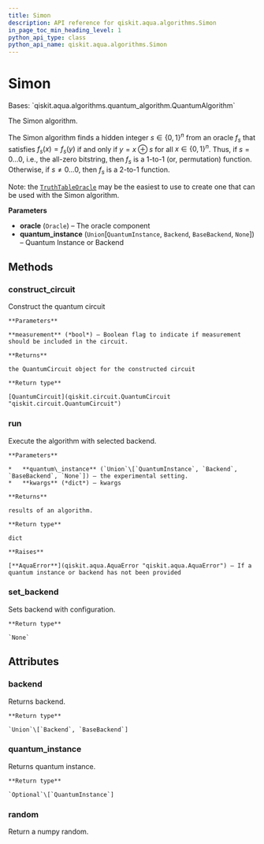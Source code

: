 ```yaml
---
title: Simon
description: API reference for qiskit.aqua.algorithms.Simon
in_page_toc_min_heading_level: 1
python_api_type: class
python_api_name: qiskit.aqua.algorithms.Simon
---
```


# Simon

<Class id="qiskit.aqua.algorithms.Simon" isDedicatedPage={true} github="https://github.com/qiskit-community/qiskit-aqua/tree/stable/0.9/qiskit/aqua/algorithms/education/simon.py" signature="Simon(oracle, quantum_instance=None)">
  Bases: `qiskit.aqua.algorithms.quantum_algorithm.QuantumAlgorithm`

  The Simon algorithm.

  The Simon algorithm finds a hidden integer $s \in \{0,1\}^n$ from an oracle $f_s$ that satisfies $f_s(x) = f_s(y)$ if and only if $y=x \oplus s$ for all $x \in \{0,1\}^n$. Thus, if $s = 0\ldots 0$, i.e., the all-zero bitstring, then $f_s$ is a 1-to-1 (or, permutation) function. Otherwise, if $s \neq 0\ldots 0$, then $f_s$ is a 2-to-1 function.

  Note: the [`TruthTableOracle`](qiskit.aqua.components.oracles.TruthTableOracle "qiskit.aqua.components.oracles.TruthTableOracle") may be the easiest to use to create one that can be used with the Simon algorithm.

  **Parameters**

  *   **oracle** (`Oracle`) – The oracle component
  *   **quantum\_instance** (`Union`\[`QuantumInstance`, `Backend`, `BaseBackend`, `None`]) – Quantum Instance or Backend

  ## Methods

  ### construct\_circuit

  <Function id="qiskit.aqua.algorithms.Simon.construct_circuit" signature="Simon.construct_circuit(measurement=False)">
    Construct the quantum circuit

    **Parameters**

    **measurement** (*bool*) – Boolean flag to indicate if measurement should be included in the circuit.

    **Returns**

    the QuantumCircuit object for the constructed circuit

    **Return type**

    [QuantumCircuit](qiskit.circuit.QuantumCircuit "qiskit.circuit.QuantumCircuit")
  </Function>

  ### run

  <Function id="qiskit.aqua.algorithms.Simon.run" signature="Simon.run(quantum_instance=None, **kwargs)">
    Execute the algorithm with selected backend.

    **Parameters**

    *   **quantum\_instance** (`Union`\[`QuantumInstance`, `Backend`, `BaseBackend`, `None`]) – the experimental setting.
    *   **kwargs** (*dict*) – kwargs

    **Returns**

    results of an algorithm.

    **Return type**

    dict

    **Raises**

    [**AquaError**](qiskit.aqua.AquaError "qiskit.aqua.AquaError") – If a quantum instance or backend has not been provided
  </Function>

  ### set\_backend

  <Function id="qiskit.aqua.algorithms.Simon.set_backend" signature="Simon.set_backend(backend, **kwargs)">
    Sets backend with configuration.

    **Return type**

    `None`
  </Function>

  ## Attributes

  ### backend

  <Attribute id="qiskit.aqua.algorithms.Simon.backend">
    Returns backend.

    **Return type**

    `Union`\[`Backend`, `BaseBackend`]
  </Attribute>

  ### quantum\_instance

  <Attribute id="qiskit.aqua.algorithms.Simon.quantum_instance">
    Returns quantum instance.

    **Return type**

    `Optional`\[`QuantumInstance`]
  </Attribute>

  ### random

  <Attribute id="qiskit.aqua.algorithms.Simon.random">
    Return a numpy random.
  </Attribute>
</Class>

